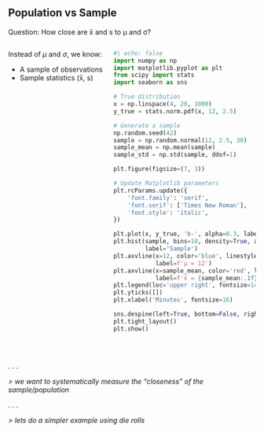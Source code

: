 ## Population vs Sample
<p class="subheader">Question: How close are x̄ and s to μ and σ?</p>

:::: {.columns}
::: {.column width="40%"}
Instead of $\mu$ and $\sigma$, we know:

- A sample of observations
- Sample statistics (x̄, s)
:::

::: {.column width="60%"}
```python
#| echo: false
import numpy as np
import matplotlib.pyplot as plt
from scipy import stats
import seaborn as sns

# True distribution
x = np.linspace(4, 20, 1000)
y_true = stats.norm.pdf(x, 12, 2.5)

# Generate a sample
np.random.seed(42)
sample = np.random.normal(12, 2.5, 30)
sample_mean = np.mean(sample)
sample_std = np.std(sample, ddof=1)

plt.figure(figsize=(7, 3))

# Update Matplotlib parameters
plt.rcParams.update({
    'font.family': 'serif',              # Set the font family
    'font.serif': ['Times New Roman'],   # Use a specific serif font
    'font.style': 'italic',              # Set the font style to italic
})

plt.plot(x, y_true, 'b-', alpha=0.3, label='True Distribution')
plt.hist(sample, bins=10, density=True, alpha=0.5, color='green',
         label='Sample')
plt.axvline(x=12, color='blue', linestyle='--', 
            label=f'μ = 12')
plt.axvline(x=sample_mean, color='red', linestyle='--',
            label=f'x̄ = {sample_mean:.1f}')
plt.legend(loc='upper right', fontsize=14)
plt.yticks([])
plt.xlabel('Minutes', fontsize=16)

sns.despine(left=True, bottom=False, right=True, top=True, offset=0, trim=True)
plt.tight_layout()
plt.show()
```
:::
::::

<br>

. . .

*> we want to systematically measure the "closeness" of the sample/population*

. . .

*> lets do a simpler example using die rolls*